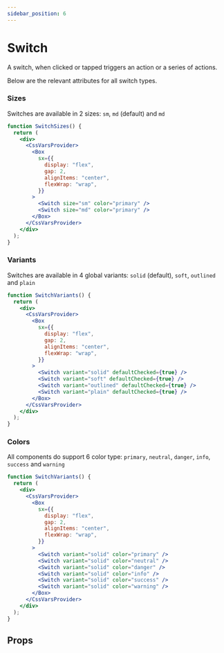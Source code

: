 ```yaml
---
sidebar_position: 6
---
```



# Switch

A switch, when clicked or tapped triggers an action or a series of actions.

Below are the relevant attributes for all switch types.

### Sizes

Switches are available in 2 sizes: `sm`, `md` (default) and `md`

```jsx live
function SwitchSizes() {
  return (
    <div>
      <CssVarsProvider>
        <Box
          sx={{
            display: "flex",
            gap: 2,
            alignItems: "center",
            flexWrap: "wrap",
          }}
        >
          <Switch size="sm" color="primary" />
          <Switch size="md" color="primary" />
        </Box>
      </CssVarsProvider>
    </div>
  );
}
```

### Variants

Switches are available in 4 global variants: `solid` (default), `soft`, `outlined` and `plain`

```jsx live
function SwitchVariants() {
  return (
    <div>
      <CssVarsProvider>
        <Box
          sx={{
            display: "flex",
            gap: 2,
            alignItems: "center",
            flexWrap: "wrap",
          }}
        >
          <Switch variant="solid" defaultChecked={true} />
          <Switch variant="soft" defaultChecked={true} />
          <Switch variant="outlined" defaultChecked={true} />
          <Switch variant="plain" defaultChecked={true} />
        </Box>
      </CssVarsProvider>
    </div>
  );
}
```

### Colors

All components do support 6 color type: `primary`, `neutral`, `danger`, `info`, `success` and `warning`

```jsx live
function SwitchVariants() {
  return (
    <div>
      <CssVarsProvider>
        <Box
          sx={{
            display: "flex",
            gap: 2,
            alignItems: "center",
            flexWrap: "wrap",
          }}
        >
          <Switch variant="solid" color="primary" />
          <Switch variant="solid" color="neutral" />
          <Switch variant="solid" color="danger" />
          <Switch variant="solid" color="info" />
          <Switch variant="solid" color="success" />
          <Switch variant="solid" color="warning" />
        </Box>
      </CssVarsProvider>
    </div>
  );
}
```

## Props

<PropsTable name="Switch" />
